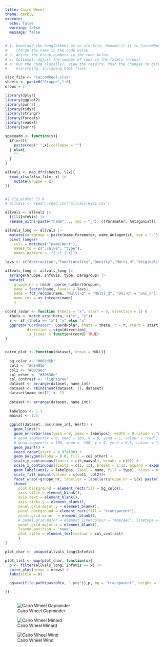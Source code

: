 ```yaml
---
title: Cairo Wheel
theme: darkly
execute: 
  echo: false
  warning: false
  message: false
---
```




```r
# 1. Download the GoogleSheet as an xlx file. Rename it it to CairoWheel.xlsx or
#    change the name in the code below
# 2. Adjust the Group numbers in the code below. 
# 3. Optional: Adjust the number of rows in the facets (nrows)
# 4. Run the code (locally), view the results. Push the changes to github 
#    everything, including html files

xlsx_file <- "CairoWheel.xlsx"
sheets <- paste0("Gruppe",1:8)
nrows = 2
```

```r
library(dplyr)
library(ggplot2)
library(purrr)
library(tidyr)
library(stringr)
library(forcats)
library(readxl)
library(purrr)

spaceadd <- function(x){
  if(x>0){
    paste(rep(" ",x),collapse = "")
  } else{
    ""
  }
}
```


```r



allvals <- map_dfr(sheets, \(x){
  read_xlsx(xlsx_file, x) |>
    mutate(Gruppe = x)
})



```


```r
#| fig.width: 15.0
# allvals <- readr::read_csv("allvals-HS21.csv")

allvals <- allvals |>
  fill(InfoVis) |>
  rename_with(~paste("name", ., sep = "_"), c(Parameter, Antagonist))

allvals_long <- allvals |>
  mutate(paragroup = paste(name_Parameter, name_Antagonist, sep = "-")) |>
  pivot_longer(
    cols = matches("^name|Wert"),
    names_to = c(".value", "type"), 
    names_pattern =  "(.+)_(.+)")

levs <- c("Abstraction","Functionality","Density","Multi_d","Originality","Novelty","Figuration","Decoration","Lightness","Uni_d","Familiarity","Redundancy")

allvals_long <- allvals_long |>
  arrange(Gruppe, InfoVis, type, paragroup) |>
  mutate(
    gruppe_nr = readr::parse_number(Gruppe),
    name = factor(name, levels = levs),
    name = fct_recode(name, "Multi-D" = "Multi_d", "Uni-D" = "Uni_d"),
    name_int = as.integer(name)
    )
```

```r

coord_radar <- function (theta = "x", start = 0, direction = 1) {
  theta <- match.arg(theta, c("x", "y"))
  r <- if (theta == "x") "y" else "x"
  ggproto("CordRadar", CoordPolar, theta = theta, r = r, start = start, 
          direction = sign(direction),
          is_linear = function(coord) TRUE)
}


cairo_plot <- function(dataset, nrows = NULL){
  
  bg_color <- "#003d5b"
  col1 <- "#d1495b"
  col2 <- "#00798c"
  col_other <- "#30638e"
  col_contrast <- "lightgrey"
  dataset <- arrange(dataset, name_int)
  dataset <- rbind(head(dataset, 1), dataset)
  dataset$name_int[1] <- 13
  
  dataset <- arrange(dataset, name_int)
  
  labelpos <- 1.3
  maxval <- 1.5

  ggplot(dataset, aes(name_int, Wert)) +
    geom_line()+
    geom_errorbar(aes(ymin = 0, ymax = labelpos), width = 0,colour = "#8ecae6") +
    # geom_segment(x = 0, xend = 100, y = 0, yend = 1, colour = "red") +
    # geom_segment(x = 100, xend = -100, y = 0, yend = 0.5, colour = "red") +
    geom_point() +
    coord_radar(start = 4.974188) +
    geom_polygon(alpha = 0.8, fill = col_other) +
    scale_y_continuous(limits = c(0,maxval), breaks = c(0)) +
    scale_x_continuous(limits = c(1, 13), breaks = 1:13, expand = expansion()) +
    geom_label(aes(y = labelpos, label = name, fill = type), hjust = 0.5)  +
    scale_fill_manual(values = c(col1, col2))+
    facet_wrap(~gruppe_nr, labeller = labeller(gruppe_nr = \(x) paste("Gruppe",x)),nrow = nrows) +
    theme(
      plot.background = element_rect(fill = bg_color),
      axis.title = element_blank(),
      axis.text = element_blank(),
      axis.ticks.y = element_blank(),
      panel.grid.major.y = element_blank(),
      panel.background = element_rect(fill = "transparent"),
      panel.grid.minor  = element_blank(),
      # panel.grid.major = element_line(colour = "#8ecae6", linetype = 2,),
      panel.grid.major.x = element_blank(),
      legend.position = "none",
      plot.title = element_text(colour = col_contrast)
      )
}
```

```r
plot_char <- unique(allvals_long$InfoVis)

plot_list <- map(plot_char, function(x){
  p <- filter(allvals_long, InfoVis == x) |>
  cairo_plot(nrows = nrows) +
  labs(title = x)

  ggsave(file.path(paste0(x, ".png")),p, bg = "transparent", height = 35, width = 70, units = "cm")

})



```

![Cairo Wheel Gapminder](GapMinder.png){#fig-gapminder .column-screen}

![Cairo Wheel Minard](Minard.png){#fig-mindard .column-screen}

![Cairo Wheel Wind](Wind.png){#fig-wind .column-screen}



